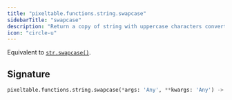 ```yaml
---
title: "pixeltable.functions.string.swapcase"
sidebarTitle: "swapcase"
description: "Return a copy of string with uppercase characters converted to lowercase and vice versa."
icon: "circle-u"
---
```

Equivalent to [`str.swapcase()`](https://docs.python.org/3/library/stdtypes.html#str.swapcase).


## Signature

```python
pixeltable.functions.string.swapcase(*args: 'Any', **kwargs: 'Any') -> "'exprs.FunctionCall'"
```

